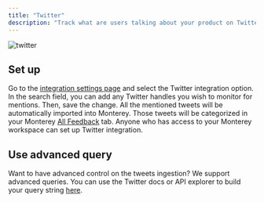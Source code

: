 ```yaml
---
title: "Twitter"
description: "Track what are users talking about your product on Twitter"
---
```

![twitter](/images/twitter.png)

## Set up

Go to the [integration settings page](https://app.monterey.ai/w/default/settings/integrations/) and select the Twitter integration option. In the search field, you can add any Twitter handles you wish to monitor for mentions. Then, save the change. All the mentioned tweets will be automatically imported into Monterey. Those tweets will be categorized in your Monterey [All Feedback](https://app.monterey.ai/w/default/feedback) tab. 
Anyone who has access to your Monterey workspace can set up Twitter integration. 


## Use advanced query

Want to have advanced control on the tweets ingestion? We support advanced queries. You can use the Twitter docs or API explorer to build your query string [here](https://developer.twitter.com/en/docs/twitter-api/tweets/search/integrate/build-a-query).
